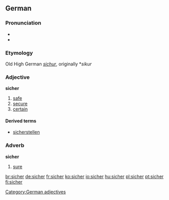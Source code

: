 ==German==

===Pronunciation===
* {{audio|De-at-sicher.ogg|audio (Austria)}}
* {{SAMPA|/ziCer/}}

===Etymology===
Old High German ''[[sichur]]'', originally *''sikur''

===Adjective===
'''sicher'''

# [[safe]]
# [[secure]]
# [[certain]]

====Derived terms====
* [[sicherstellen]]

===Adverb===
'''sicher'''

# [[sure]]

[[Category:German adjectives]]

[[br:sicher]]
[[de:sicher]]
[[fr:sicher]]
[[ko:sicher]]
[[io:sicher]]
[[hu:sicher]]
[[pl:sicher]]
[[pt:sicher]]
[[fi:sicher]]